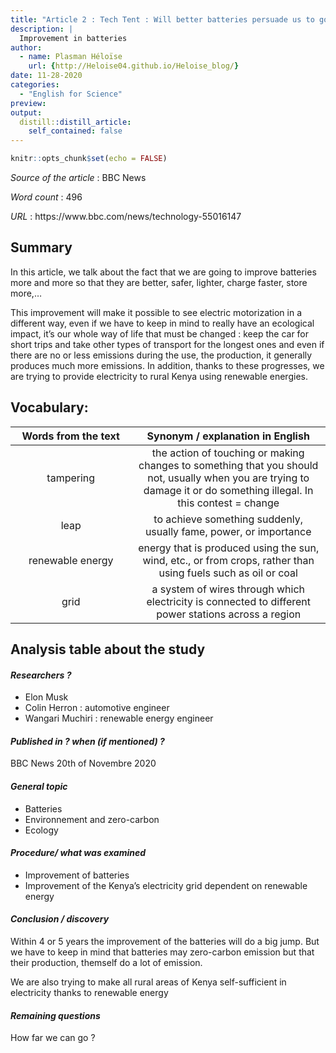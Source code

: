 ```yaml
---
title: "Article 2 : Tech Tent : Will better batteries persuade us to go electric?"
description: |
  Improvement in batteries 
author:
  - name: Plasman Héloïse
    url: {http://Heloise04.github.io/Heloise_blog/}
date: 11-28-2020
categories:
  - "English for Science"
preview: 
output:
  distill::distill_article:
    self_contained: false
---
```


```r
knitr::opts_chunk$set(echo = FALSE)
```

_Source of the article_ : BBC News

_Word count_ : 496

_URL_ : https://www.bbc.com/news/technology-55016147


## Summary 
In this article, we talk about the fact that we are going to improve batteries more and more so that they are better, safer, lighter, charge faster, store more,...

This improvement will make it possible to see electric motorization in a different way, even if we have to keep in mind to really have an ecological impact, it's our whole way of life that must be changed : keep the car for short trips and take other types of transport for the longest ones and even if there are no or less emissions during the use, the production, it generally produces much more emissions.
In addition, thanks to these progresses, we are trying to provide electricity to rural Kenya using renewable energies.


## Vocabulary: 

| Words from the text 	| Synonym / explanation in English 	|
|:-------------------:	|:--------------------------------:	|
|tampering|the action of touching or making changes to something that you should not, usually when you are trying to damage it or do something illegal. In this contest = change|
|leap|to achieve something suddenly, usually fame, power, or importance|
|renewable energy|energy that is produced using the sun, wind, etc., or from crops, rather than using fuels such as oil or coal|
|grid|a system of wires through which electricity is connected to different power stations across a region|


## Analysis table about the study


#### *Researchers ?*
* Elon Musk
* Colin Herron : automotive engineer
* Wangari Muchiri : renewable energy engineer


#### *Published in ? when (if mentioned) ?*
BBC News
20th of Novembre 2020


#### *General topic*
* Batteries 
* Environnement and zero-carbon
* Ecology


#### *Procedure/ what was examined* 
* Improvement of batteries 
* Improvement of the Kenya's electricity grid dependent on renewable energy


#### *Conclusion / discovery* 
Within 4 or 5 years the improvement of the batteries will do a big jump. But we have to keep in mind that batteries may zero-carbon emission but that their production, themself do a lot of emission.

We are also trying to make all rural areas of Kenya self-sufficient in electricity thanks to renewable energy


#### *Remaining questions*
How far we can go ? 
